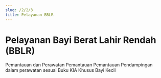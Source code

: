 ```yaml
---
slug: /2/2/3
title: Pelayanan BBLR
---
```


# Pelayanan Bayi Berat Lahir Rendah (BBLR)
<Tabs>
<TabItem value='puskesmas' label='Puskesmas'>
Pemantauan dan Perawatan
</TabItem>
<TabItem value='pustu' label='Pustu'>
Pemantauan
</TabItem>
<TabItem value='posyandu' label='Posyandu'>
Pemantauan
</TabItem>
<TabItem value='rumah' label='Kunjungan Rumah'>
Pendampingan dalam perawatan sesuai Buku KIA Khusus Bayi Kecil
</TabItem>
</Tabs>
